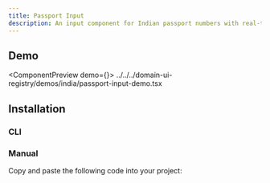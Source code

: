 ```yaml
---
title: Passport Input
description: An input component for Indian passport numbers with real-time validation.
---
```



## Demo

<ComponentPreview demo={<PassportInputDemo />}>
  <include>../../../domain-ui-registry/demos/india/passport-input-demo.tsx</include>
</ComponentPreview>

## Installation

### CLI

<RegistryCliCommands name="passport-input" type="free" />

### Manual

Copy and paste the following code into your project:

<RegistryAllFiles name="passport-input" type="free" />